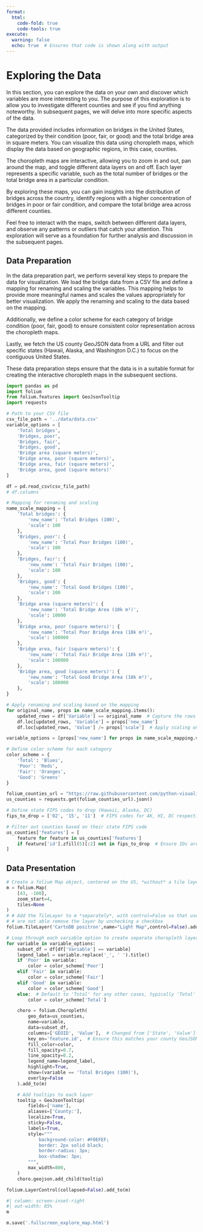 ```yaml
---
format:
  html:
    code-fold: true
    code-tools: true
execute:
  warning: false
  echo: true  # Ensures that code is shown along with output
---
```

# Exploring the Data

In this section, you can explore the data on your own and discover which variables are more interesting to you. The
purpose of this exploration is to allow you to investigate different counties and see if you find anything noteworthy.
In subsequent pages, we will delve into more specific aspects of the data.

The data provided includes information on bridges in the United States, categorized by their condition (poor, fair, or
good) and the total bridge area in square meters. You can visualize this data using choropleth maps, which display the
data based on geographic regions, in this case, counties.

The choropleth maps are interactive, allowing you to zoom in and out, pan around the map, and toggle different data
layers on and off. Each layer represents a specific variable, such as the total number of bridges or the total bridge
area in a particular condition.

By exploring these maps, you can gain insights into the distribution of bridges across the country, identify regions
with a higher concentration of bridges in poor or fair condition, and compare the total bridge area across different
counties.

Feel free to interact with the maps, switch between different data layers, and observe any patterns or outliers that
catch your attention. This exploration will serve as a foundation for further analysis and discussion in the subsequent
pages.

## Data Preparation

In the data preparation part, we perform several key steps to prepare the data for visualization. We load the bridge
data from a CSV file and define a mapping for renaming and scaling the variables. This mapping helps to provide more
meaningful names and scales the values appropriately for better visualization. We apply the renaming and scaling to the
data based on the mapping.

Additionally, we define a color scheme for each category of bridge condition (poor, fair, good) to ensure consistent
color representation across the choropleth maps.

Lastly, we fetch the US county GeoJSON data from a URL and filter out specific states (Hawaii, Alaska, and Washington
D.C.) to focus on the contiguous United States.

These data preparation steps ensure that the data is in a suitable format for creating the interactive choropleth maps
in the subsequent sections.

```python
import pandas as pd
import folium
from folium.features import GeoJsonTooltip
import requests
```

```python
# Path to your CSV file
csv_file_path = '../data/data.csv'
variable_options = [
    'Total bridges',
    'Bridges, poor',
    'Bridges, fair',
    'Bridges, good',
    'Bridge area (square meters)',
    'Bridge area, poor (square meters)',
    'Bridge area, fair (square meters)',
    'Bridge area, good (square meters)'
]

df = pd.read_csv(csv_file_path)
# df.columns
```

```python
# Mapping for renaming and scaling
name_scale_mapping = {
    'Total bridges': {
        'new_name': 'Total Bridges (100)',
        'scale': 100
    },
    'Bridges, poor': {
        'new_name': 'Total Poor Bridges (100)',
        'scale': 100
    },
    'Bridges, fair': {
        'new_name': 'Total Fair Bridges (100)',
        'scale': 100
    },
    'Bridges, good': {
        'new_name': 'Total Good Bridges (100)',
        'scale': 100
    },
    'Bridge area (square meters)': {
        'new_name': 'Total Bridge Area (10k m²)',
        'scale': 10000
    },
    'Bridge area, poor (square meters)': {
        'new_name': 'Total Poor Bridge Area (10k m²)',
        'scale': 100000
    },
    'Bridge area, fair (square meters)': {
        'new_name': 'Total Fair Bridge Area (10k m²)',
        'scale': 100000
    },
    'Bridge area, good (square meters)': {
        'new_name': 'Total Good Bridge Area (10k m²)',
        'scale': 100000
    },
}

# Apply renaming and scaling based on the mapping
for original_name, props in name_scale_mapping.items():
    updated_rows = df['Variable'] == original_name  # Capture the rows to update
    df.loc[updated_rows, 'Variable'] = props['new_name']
    df.loc[updated_rows, 'Value'] /= props['scale']  # Apply scaling only to the updated rows

variable_options = [props['new_name'] for props in name_scale_mapping.values()]

# Define color scheme for each category
color_scheme = {
    'Total': 'Blues',
    'Poor': 'Reds',
    'Fair': 'Oranges',
    'Good': 'Greens'
}
```

```python
folium_counties_url = "https://raw.githubusercontent.com/python-visualization/folium/main/tests/us-counties.json"
us_counties = requests.get(folium_counties_url).json()

# Define state FIPS codes to drop (Hawaii, Alaska, DC)
fips_to_drop = ['02', '15', '11']  # FIPS codes for AK, HI, DC respectively

# Filter out counties based on their state FIPS code
us_counties['features'] = [
    feature for feature in us_counties['features']
    if feature['id'].zfill(5)[:2] not in fips_to_drop  # Ensure IDs are 5 digits for uniform comparison
]
```

## Data Presentation
```python
# Create a folium Map object, centered on the US, *without* a tile layer yet
m = folium.Map(
    [43, -100],
    zoom_start=4,
    tiles=None
)
# # Add the TileLayer to m *separately*, with control=False so that users
# # are not able remove the layer by unchecking a checkbox
folium.TileLayer('CartoDB positron',name="Light Map",control=False).add_to(m)
```

```python
# Loop through each variable option to create separate choropleth layers
for variable in variable_options:
    subset_df = df[df['Variable'] == variable]
    legend_label = variable.replace('_', ' ').title()
    if 'Poor' in variable:
        color = color_scheme['Poor']
    elif 'Fair' in variable:
        color = color_scheme['Fair']
    elif 'Good' in variable:
        color = color_scheme['Good']
    else:  # Default to 'Total' for any other cases, typically 'Total'
        color = color_scheme['Total']

    choro = folium.Choropleth(
        geo_data=us_counties,
        name=variable,
        data=subset_df,
        columns=['GEOID', 'Value'],  # Changed from ['State', 'Value']
        key_on='feature.id',  # Ensure this matches your county GeoJSON
        fill_color=color,
        fill_opacity=0.7,
        line_opacity=0.2,
        legend_name=legend_label,
        highlight=True,
        show=(variable == 'Total Bridges (100)'),
        overlay=False
    ).add_to(m)

    # Add tooltips to each layer
    tooltip = GeoJsonTooltip(
        fields=['name'],
        aliases=['County:'],
        localize=True,
        sticky=False,
        labels=True,
        style="""
            background-color: #F0EFEF;
            border: 2px solid black;
            border-radius: 3px;
            box-shadow: 3px;
        """,
        max_width=800,
    )
    choro.geojson.add_child(tooltip)
```

```python
folium.LayerControl(collapsed=False).add_to(m)
```

```python
#| column: screen-inset-right
#| out-width: 85%
m
```

```python
m.save('.fullscreen_explore_map.html')
```
